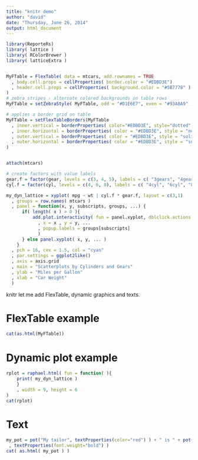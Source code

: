 ```yaml
---
title: "knitr demo"
author: "david"
date: "Thursday, June 26, 2014"
output: html_document
---
```


```r
library(ReporteRs)
library( lattice )
library( RColorBrewer )
library( latticeExtra )


MyFTable = FlexTable( data = mtcars, add.rownames = TRUE
  , body.cell.props = cellProperties( border.color = "#EDBD3E")
  , header.cell.props = cellProperties( background.color = "#5B7778" )
)
# zebra stripes - alternate colored backgrounds on table rows
MyFTable = setZebraStyle( MyFTable, odd = "#D1E6E7", even = "#93A8A9" )

# applies a border grid on table
MyFTable = setFlexTableBorders(MyFTable
  , inner.vertical = borderProperties( color="#EDBD3E", style="dotted" )
  , inner.horizontal = borderProperties( color = "#EDBD3E", style = "none" )
  , outer.vertical = borderProperties( color = "#EDBD3E", style = "solid" )
  , outer.horizontal = borderProperties( color = "#EDBD3E", style = "solid" )
)


attach(mtcars)

# create factors with value labels
gear.f = factor(gear, levels = c(3, 4, 5), labels = c( "3gears", "4gears", "5gears") )
cyl.f = factor(cyl, levels = c(4, 6, 8), labels = c( "4cyl", "6cyl", "8cyl") )

my_dyn_lattice = xyplot( mpg ~ wt | cyl.f * gear.f, layout = c(3,1)
  , groups = row.names( mtcars )
  , panel = function(x, y, subscripts, groups, ...) {
      if( length( x ) > 0 ){
          add.plot.interactivity( fun = panel.xyplot, dblclick.actions = paste0("window.open('https://www.google.fr/#q=", groups[subscripts],"');")
            , x = x , y = y, ...
            , popup.labels = groups[subscripts]
    	    )
      } else panel.xyplot( x, y, ... )
    } 
  , pch = 16, cex = 1.5, col = "cyan"
  , par.settings = ggplot2like()
  , axis = axis.grid
  , main = "Scatterplots by Cylinders and Gears"
  , ylab = "Miles per Gallon"
  , xlab = "Car Weight"
  )

```

knitr let me add FlexTable, dynamic graphics and texts.

FlexTable example
=================

```r

cat(as.html(MyFTable))
```

Dynamic plot example
=================

<script type="text/javascript" src="http://github.com/DmitryBaranovskiy/raphael/raw/master/raphael-min.js"></script>
<script type="text/javascript" src="https://raw.githubusercontent.com/DmitryBaranovskiy/g.raphael/master/min/g.raphael-min.js"></script>

```r
rplot = raphael.html( fun = function( ){
  	print( my_dyn_lattice )
	}
	, width = 9, height = 6
)
cat(rplot)
```


Text
=================

```r
my_pot = pot("My tailor", textProperties(color="red") ) + " is " + pot("rich"
 , textProperties(font.weight="bold") )
cat( as.html( my_pot ) )
```
